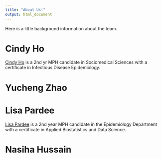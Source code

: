 ```yaml
---
title: "About Us!"
output: html_document
---
```

Here is a little background information about the team. 

# Cindy Ho 
[Cindy Ho](https://cjh2248.github.io/) is a 2nd yr MPH candidate in Sociomedical Sciences with a certificate in Infectious Disease Epidemiology. 

# Yucheng Zhao 

# Lisa Pardee 
[Lisa Pardee](https://github.com/lmp2234) is a 2nd year MPH candidate in the Epidemiology Department with a certificate in Applied Biostatistics and Data Science.

# Nasiha Hussain 